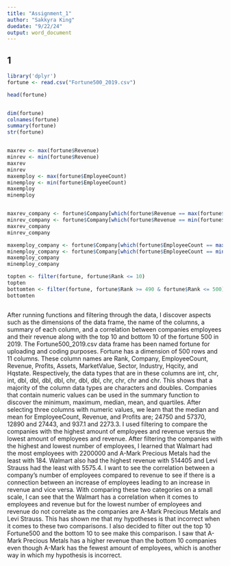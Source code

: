 ---
title: "Assignment_1"
author: "Sakkyra King"
duedate: "9/22/24"
output: word_document
---

## 1
```{r}
library('dplyr')
fortune <- read.csv("Fortune500_2019.csv")

head(fortune)


dim(fortune)
colnames(fortune)
summary(fortune)
str(fortune)


maxrev <- max(fortune$Revenue)
minrev <- min(fortune$Revenue)
maxrev
minrev
maxemploy <- max(fortune$EmployeeCount)
minemploy <- min(fortune$EmployeeCount)
maxemploy
minemploy


maxrev_company <- fortune$Company[which(fortune$Revenue == max(fortune$Revenue))]
minrev_company <- fortune$Company[which(fortune$Revenue == min(fortune$Revenue))]
maxrev_company
minrev_company

maxemploy_company <- fortune$Company[which(fortune$EmployeeCount == max(fortune$EmployeeCount))]
minemploy_company <- fortune$Company[which(fortune$EmployeeCount == min(fortune$EmployeeCount))]
maxemploy_company
minemploy_company

topten <- filter(fortune, fortune$Rank <= 10)
topten
bottomten <- filter(fortune, fortune$Rank >= 490 & fortune$Rank <= 500)
bottomten



```


After running functions and filtering through the data, I discover aspects such as the dimensions of the data frame, the name of the columns, a summary of each column, and a correlation between companies employees and their revenue along with the top 10 and bottom 10 of the fortune 500 in 2019. The Fortune500_2019.csv  data frame has been named fortune for uploading and coding purposes. Fortune has a dimension of 500 rows and 11 columns. These column names are Rank, Company, EmployeeCount, Revenue, Profits, Assets, MarketValue, Sector, Industry, Hqcity, and Hqstate. Respectively, the data types that are in these columns are int, chr, int, dbl, dbl, dbl, dbl, chr, dbl, dbl, chr, chr, chr and chr. This shows that a majority of the column data types are characters and doubles. Companies that contain numeric values can be used in the summary function to discover the minimum, maximum, median, mean, and quartiles. After selecting three columns with numeric values, we learn that the median and mean for EmployeeCount, Revenue, and Profits are; 24750 and 57370, 12890 and 27443, and 937.1 and 2273.3. I used filtering to compare the companies with the highest amount of employees and revenue versus the lowest amount of employees and revenue. After filtering the companies with the highest and lowest number of employees, I learned that Walmart had the most employees with 2200000 and A-Mark Precious Metals had the least with 184. Walmart also had the highest revenue with 514405 and Levi Strauss had the least with 5575.4. I want to see the correlation between a company's number of employees compared to revenue to see if there is a connection between an increase of employees leading to an increase in revenue and vice versa. With comparing these two categories on a small scale, I can see that the Walmart has a correlation when it comes to employees and revenue but for the lowest number of employees and revenue do not correlate as the companies are A-Mark Precious Metals and Levi Strauss. This has shown me that my hypotheses is that incorrect when it comes to these two comparisons. I also decided to filter out the top 10 Fortune500 and the bottom 10 to see make this comparison. I saw that A-Mark Precious Metals has a higher revenue than the bottom 10 companies even though A-Mark has the fewest amount of employees, which is another way in which my hypothesis is incorrect. 






